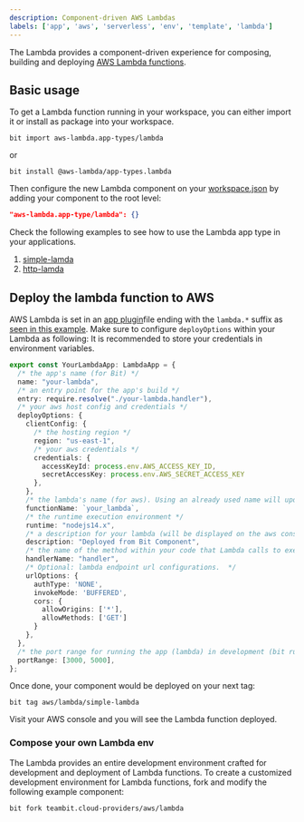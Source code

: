 ```yaml
---
description: Component-driven AWS Lambdas
labels: ['app', 'aws', 'serverless', 'env', 'template', 'lambda']
---
```


The Lambda provides a component-driven experience for composing, building and deploying [AWS Lambda functions](https://docs.aws.amazon.com/lambda/).

## Basic usage

To get a Lambda function running in your workspace, you can either import it or install as package into your workspace.

```
bit import aws-lambda.app-types/lambda
```

or

```
bit install @aws-lambda/app-types.lambda
```

Then configure the new Lambda component on your [workspace.json](https://bit.dev/teambit/workspace/content/workspace-configuration/~compositions) by adding your component to the root level:

```json
"aws-lambda.app-type/lambda": {}
```

Check the following examples to see how to use the Lambda app type in your applications.

1. [simple-lamda](https://bit.cloud/aws-lambda/demos/simple-lambda)
2. [http-lamda](https://bit.cloud/aws-lambda/demos/http-lambda)

## Deploy the lambda function to AWS

AWS Lambda is set in an [app plugin](https://bit.dev/apps/app-plugin)file ending with the `lambda.*` suffix as [seen in this example](https://bit.dev/learnbit/apps/aws/lambda/simple-lambda/~code/simple-lambda.lambda.ts).
Make sure to configure `deployOptions` within your Lambda as following:
It is recommended to store your credentials in environment variables.

```ts
export const YourLambdaApp: LambdaApp = {
  /* the app's name (for Bit) */
  name: "your-lambda",
  /* an entry point for the app's build */
  entry: require.resolve("./your-lambda.handler"),
  /* your aws host config and credentials */
  deployOptions: {
    clientConfig: {
      /* the hosting region */
      region: "us-east-1",
      /* your aws credentials */
      credentials: {
        accessKeyId: process.env.AWS_ACCESS_KEY_ID,
        secretAccessKey: process.env.AWS_SECRET_ACCESS_KEY
      },
    },
    /* the lambda's name (for aws). Using an already used name will update the code. */
    functionName: `your_lambda`,
    /* the runtime execution environment */
    runtime: "nodejs14.x",
    /* a description for your lambda (will be displayed on the aws console) */
    description: "Deployed from Bit Component",
    /* the name of the method within your code that Lambda calls to execute your function */
    handlerName: "handler",
    /* Optional: lambda endpoint url configurations.  */
    urlOptions: {
      authType: 'NONE',
      invokeMode: 'BUFFERED',
      cors: {
        allowOrigins: ['*'],
        allowMethods: ['GET']
      }
    },
  },
  /* the port range for running the app (lambda) in development (bit run) */
  portRange: [3000, 5000],
};
```

Once done, your component would be deployed on your next tag:

```
bit tag aws/lambda/simple-lambda
```

Visit your AWS console and you will see the Lambda function deployed.

### Compose your own Lambda env

The Lambda provides an entire development environment crafted for development and deployment of Lambda functions.
To create a customized development environment for Lambda functions, fork and modify the following example component:

```
bit fork teambit.cloud-providers/aws/lambda
```
